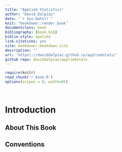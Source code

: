 ```yaml
--- 
title: "Applied Statistics"
author: "David Dalpiaz"
date: "`r Sys.Date()`"
knit: "bookdown::render_book"
documentclass: book
bibliography: [book.bib]
biblio-style: apalike
link-citations: yes
site: bookdown::bookdown_site
description: ""
url: 'https\://daviddalpiaz.github.io/appliedstats/'
github-repo: daviddalpiaz/appliedstats
---
```


```r
require(knitr)
read_chunk('r_book.R')
options(scipen = 8, width=65)
```

```r
```

```r
```

# Introduction

## About This Book

## Conventions
